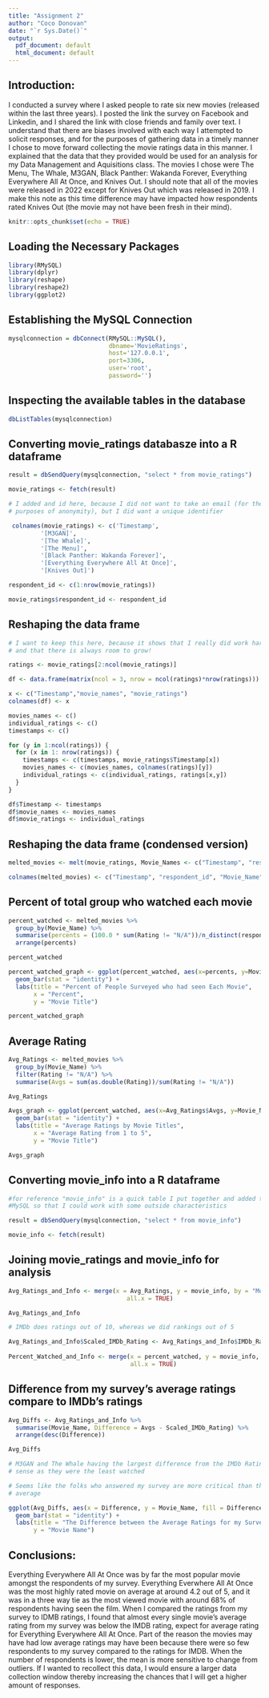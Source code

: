 ```yaml
---
title: "Assignment 2"
author: "Coco Donovan"
date: "`r Sys.Date()`"
output:
  pdf_document: default
  html_document: default
---
```


## Introduction:

I conducted a survey where I asked people to rate six new movies (released 
within the last three years). I posted the link the survey on Facebook and 
Linkedin, and I shared the link with close friends and family over text. I 
understand that there are biases involved with each way I attempted to solicit
responses, and for the purposes of gathering data in a timely manner I chose to
move forward collecting the movie ratings data in this manner. I explained that 
the data that they provided would be used for an analysis for my Data Management
and Aquisitions class. The movies I chose were The Menu, The Whale, M3GAN, Black
Panther: Wakanda Forever, Everything Everywhere All At Once, and Knives Out. I 
should note that all of the movies were released in 2022 except for Knives Out 
which was released in 2019. I make this note as this time difference may have
impacted how respondents rated Knives Out (the movie may not have been fresh in
their mind).

```r
knitr::opts_chunk$set(echo = TRUE)
```

## Loading the Necessary Packages

```r
library(RMySQL)
library(dplyr)
library(reshape)
library(reshape2)
library(ggplot2)
```

## Establishing the MySQL Connection

```r

mysqlconnection = dbConnect(RMySQL::MySQL(),
                            dbname='MovieRatings',
                            host='127.0.0.1',
                            port=3306,
                            user='root',
                            password='')
```

## Inspecting the available tables in the database

```r
dbListTables(mysqlconnection)
```

## Converting movie_ratings databasze into a R dataframe

```r
result = dbSendQuery(mysqlconnection, "select * from movie_ratings")

movie_ratings <- fetch(result)

# I added and id here, because I did not want to take an email (for the 
# purposes of anonymity), but I did want a unique identifier

 colnames(movie_ratings) <- c('Timestamp',
         '[M3GAN]',
         '[The Whale]',
         '[The Menu]',
         '[Black Panther: Wakanda Forever]',
         '[Everything Everywhere All At Once]',
         '[Knives Out]')

respondent_id <- c(1:nrow(movie_ratings))

movie_ratings$respondent_id <- respondent_id
```

## Reshaping the data frame

```r
# I want to keep this here, because it shows that I really did work hard on this
# and that there is always room to grow!

ratings <- movie_ratings[2:ncol(movie_ratings)]

df <- data.frame(matrix(ncol = 3, nrow = ncol(ratings)*nrow(ratings)))

x <- c("Timestamp","movie_names", "movie_ratings")
colnames(df) <- x

movies_names <- c()
individual_ratings <- c()
timestamps <- c()

for (y in 1:ncol(ratings)) {
  for (x in 1: nrow(ratings)) {
    timestamps <- c(timestamps, movie_ratings$Timestamp[x])
    movies_names <- c(movies_names, colnames(ratings)[y])
    individual_ratings <- c(individual_ratings, ratings[x,y])
  }
}

df$Timestamp <- timestamps
df$movie_names <- movies_names
df$movie_ratings <- individual_ratings
```

## Reshaping the data frame (condensed version)

```r
melted_movies <- melt(movie_ratings, Movie_Names <- c("Timestamp", "respondent_id"))

colnames(melted_movies) <- c("Timestamp", "respondent_id", "Movie_Name", "Rating")
```

## Percent of total group who watched each movie

```r
percent_watched <- melted_movies %>%
  group_by(Movie_Name) %>%
  summarise(percents = (100.0 * sum(Rating != "N/A"))/n_distinct(respondent_id)) %>%
  arrange(percents)

percent_watched

percent_watched_graph <- ggplot(percent_watched, aes(x=percents, y=Movie_Name)) + 
  geom_bar(stat = "identity") +
  labs(title = "Percent of People Surveyed who had seen Each Movie",
       x = "Percent",
       y = "Movie Title")

percent_watched_graph
```

## Average Rating

```r
Avg_Ratings <- melted_movies %>%
  group_by(Movie_Name) %>%
  filter(Rating != "N/A") %>%
  summarise(Avgs = sum(as.double(Rating))/sum(Rating != "N/A"))

Avg_Ratings

Avgs_graph <- ggplot(percent_watched, aes(x=Avg_Ratings$Avgs, y=Movie_Name)) + 
  geom_bar(stat = "identity") +
  labs(title = "Average Ratings by Movie Titles",
       x = "Average Rating from 1 to 5",
       y = "Movie Title")

Avgs_graph
```

## Converting movie_info into a R dataframe

```r

#for reference "movie_info" is a quick table I put together and added to my 
#MySQL so that I could work with some outside characteristics 

result = dbSendQuery(mysqlconnection, "select * from movie_info")

movie_info <- fetch(result)
```

## Joining movie_ratings and movie_info for analysis

```r
Avg_Ratings_and_Info <- merge(x = Avg_Ratings, y = movie_info, by = "Movie_Name",
                                 all.x = TRUE)

Avg_Ratings_and_Info

# IMDb does ratings out of 10, whereas we did rankings out of 5

Avg_Ratings_and_Info$Scaled_IMDb_Rating <- Avg_Ratings_and_Info$IMDb_Rating/2.0
 
Percent_Watched_and_Info <- merge(x = percent_watched, y = movie_info, by = "Movie_Name",
                                  all.x = TRUE)
```

## Difference from my survey's average ratings compare to IMDb's ratings

```r
Avg_Diffs <- Avg_Ratings_and_Info %>%
  summarise(Movie_Name, Difference = Avgs - Scaled_IMDb_Rating) %>%
  arrange(desc(Difference))

Avg_Diffs

# M3GAN and The Whale having the largest difference from the IMDb Rating makes
# sense as they were the least watched
```



```r
# Seems like the folks who answered my survey are more critical than the IMDb 
# average

ggplot(Avg_Diffs, aes(x = Difference, y = Movie_Name, fill = Difference)) +
  geom_bar(stat = "identity") +
  labs(title = "The Difference between the Average Ratings for my Survey Compared with IMDb's Ratings",
       y = "Movie Name")
```


## Conclusions:

Everything Everywhere All At Once was by far the most popular movie amongst the 
respondents of my survey. Everything Everwhere All At Once was the most highly
rated movie on average at around 4.2 out of 5, and it was in a three way tie 
as the most viewed movie with around 68% of respondents having seen the film. 
When I compared the ratings from my survey to IDMB ratings, I found that
almost every single movie's average rating from my survey was below the IMDB
rating, expect for average rating for Everything Everywhere All At Once. Part of
the reason the movies may have had low average ratings may have been because there
were so few respondents to my survey compared to the ratings for IMDB. When the 
number of respondents is lower, the mean is more sensitive to change from outliers.
If I wanted to recollect this data, I would ensure a larger data collection window
thereby increasing the chances that I will get a higher amount of responses.